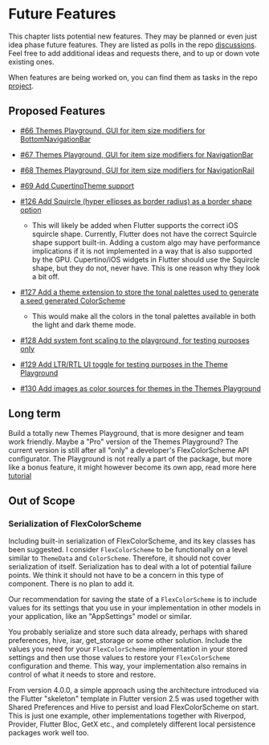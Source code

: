 # Future Features

This chapter lists potential new features. They may be planned or even just idea phase future features. They are listed as polls in the repo [discussions](https://github.com/rydmike/flex_color_scheme/discussions). Feel free to add additional ideas and requests there, and to up or down vote existing ones. 

When features are being worked on, you can find them as tasks in the repo [project](https://github.com/rydmike/flex_color_scheme/projects/1).


## Proposed Features

* [#66 Themes Playground, GUI for item size modifiers for BottomNavigationBar](https://github.com/rydmike/flex_color_scheme/discussions/66)

* [#67 Themes Playground, GUI for item size modifiers for NavigationBar](https://github.com/rydmike/flex_color_scheme/discussions/67)

* [#68 Themes Playground, GUI for item size modifiers for NavigationRail](https://github.com/rydmike/flex_color_scheme/discussions/68)

* [#69 Add CupertinoTheme support](https://github.com/rydmike/flex_color_scheme/discussions/69)

* [#126 Add Squircle (hyper ellipses as border radius) as a border shape option](https://github.com/rydmike/flex_color_scheme/discussions/126) 
  * This will likely be added when Flutter supports the correct iOS squircle shape. Currently, Flutter does not have the correct Squircle shape support built-in. Adding a custom algo may have performance implications if it is not implemented in a way that is also supported by the GPU. Cupertino/iOS widgets in Flutter should use the Squircle shape, but they do not, never have. This is one reason why they look a bit off.

* [#127 Add a theme extension to store the tonal palettes used to generate a seed generated ColorScheme](https://github.com/rydmike/flex_color_scheme/discussions/127)
  * This would make all the colors in the tonal palettes available in both the light and dark theme mode.

* [#128 Add system font scaling to the playground, for testing purposes only](https://github.com/rydmike/flex_color_scheme/discussions/128)

* [#129 Add LTR/RTL UI toggle for testing purposes in the Theme Playground](https://github.com/rydmike/flex_color_scheme/discussions/129) 

* [#130 Add images as color sources for themes in the Themes Playground](https://github.com/rydmike/flex_color_scheme/discussions/130)


## Long term

Build a totally new Themes Playground, that is more designer and team work friendly. Maybe a "Pro" version of the Themes Playground? The current version is still after all "only" a developer's FlexColorScheme API configurator. The Playground is not really a part of the package, but more like a bonus feature, it might however become its own app, read more here [tutorial](/playground#)

## Out of Scope

### Serialization of FlexColorScheme

Including built-in serialization of FlexColorScheme, and its key classes has been suggested. I consider `FlexColorScheme` to be functionally on a level similar to `ThemeData` and `ColorScheme`. Therefore, it should not cover serialization of itself. Serialization has to deal with a lot of potential failure points. We think it should not have to be a concern in this type of component. There is no plan to add it.

Our recommendation for saving the state of a `FlexColorScheme` is to include values for its settings that you use in your implementation in other models in your application, like an "AppSettings" model or similar.

You probably serialize and store such data already, perhaps with shared preferences, hive, isar, get_storage or some other solution. Include the values you need for your `FlexColorScheme` implementation in your stored settings and then use those values to restore your `FlexColorScheme` configuration and theme. This way, your implementation also remains in control of what it needs to store and restore.

From version 4.0.0, a simple approach using the architecture introduced via the Flutter "skeleton" template in Flutter version 2.5 was used together with Shared Preferences and Hive to persist and load FlexColorScheme on start. This is just one example, other implementations together with Riverpod, Provider, Flutter Bloc, GetX etc., and completely different local persistence packages work well too.
